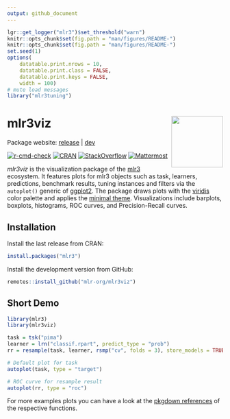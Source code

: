 ```yaml
---
output: github_document
---
```


```r
lgr::get_logger("mlr3")$set_threshold("warn")
knitr::opts_chunk$set(fig.path = "man/figures/README-")
knitr::opts_chunk$set(fig.path = "man/figures/README-")
set.seed(1)
options(
    datatable.print.nrows = 10,
    datatable.print.class = FALSE,
    datatable.print.keys = FALSE,
    width = 100)
# mute load messages
library("mlr3tuning")
```

# mlr3viz <img src="man/figures/logo.png" align="right" width = "120" />

Package website: [release](https://mlr3viz.mlr-org.com/) | [dev](https://mlr3viz.mlr-org.com/dev/)

<!-- badges: start -->
[![r-cmd-check](https://github.com/mlr-org/mlr3viz/actions/workflows/r-cmd-check.yml/badge.svg)](https://github.com/mlr-org/mlr3viz/actions/workflows/r-cmd-check.yml)
[![CRAN](https://www.r-pkg.org/badges/version/mlr3viz)](https://cran.r-project.org/package=mlr3viz)
[![StackOverflow](https://img.shields.io/badge/stackoverflow-mlr3-orange.svg)](https://stackoverflow.com/questions/tagged/mlr3)
[![Mattermost](https://img.shields.io/badge/chat-mattermost-orange.svg)](https://lmmisld-lmu-stats-slds.srv.mwn.de/mlr_invite/)
<!-- badges: end -->

*mlr3viz* is the visualization package of the [mlr3](https://mlr-org.com/) ecosystem.
It features plots for mlr3 objects such as task, learners, predictions, benchmark results, tuning instances and filters via the `autoplot()` generic of [ggplot2](https://ggplot2.tidyverse.org/).
The package draws plots with the [viridis](https://cran.r-project.org/web/packages/viridisLite/index.html) color palette and applies the [minimal theme](https://ggplot2.tidyverse.org/reference/ggtheme.html).
Visualizations include barplots, boxplots, histograms, ROC curves, and Precision-Recall curves.

## Installation

Install the last release from CRAN:

```r
install.packages("mlr3")
```

Install the development version from GitHub:

```r
remotes::install_github("mlr-org/mlr3viz")
```

## Short Demo

```r
library(mlr3)
library(mlr3viz)

task = tsk("pima")
learner = lrn("classif.rpart", predict_type = "prob")
rr = resample(task, learner, rsmp("cv", folds = 3), store_models = TRUE)

# Default plot for task
autoplot(task, type = "target")

# ROC curve for resample result
autoplot(rr, type = "roc")
```

For more examples plots you can have a look at the [pkgdown references](https://mlr3viz.mlr-org.com/reference/index.html) of the respective functions.
